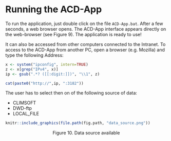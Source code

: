 # Running the ACD-App

To run the application, just double click on the file `ACD-App.bat`. After a few seconds, a web browser opens. The ACD-App interface appears directly on the web-browser (see Figure 9). The application is ready to use!

It can also be accessed from other computers connected to the Intranet. To access to the ACD-App from another PC, open a browser (e.g. Mozilla) and type the following Address:

```r
x <- system("ipconfig", intern=TRUE)
z <- x[grep("IPv4", x)]
ip <- gsub(".*? ([[:digit:]])", "\\1", z)

cat(paste0("http://",ip, ":3182"))
```

The user has to select then on of the following source of data:

* CLIMSOFT
* DWD-ftp
* LOCAL_FILE

```r
knitr::include_graphics(file.path(fig.path, "data_source.png"))
```
<center>Figure 10. Data source available</center><br>